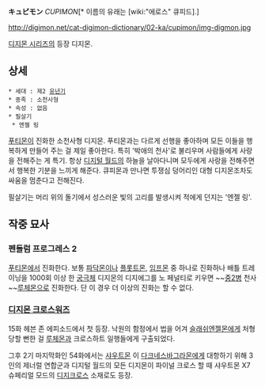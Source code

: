 '''キュピモン''' ''CUPIMON''[*  이름의 유래는 [wiki:"에로스" 큐피드].]

http://digimon.net/cat-digimon-dictionary/02-ka/cupimon/img-digmon.jpg

[[디지몬 시리즈]]의 등장 디지몬.

== 상세 ==
 * 세대 : 제2 [[유년기]]
 * 종족 : 소천사형
 * 속성 : 없음
 * 필살기
  * 엔젤 링

[[푸티몬]]이 진화한 소천사형 디지몬. 푸티몬과는 다르게 선행을 좋아하며 모든 이들을 행복하게 만들어 주는 걸 제일 좋아한다. 특히 '박애의 천사'로 불리우며 사람들에게 사랑을 전해주는 게 특기. 항상 [[디지털 월드]]의 하늘을 날아다니며 모두에게 사랑을 전해주면서 행복한 기분을 느끼게 해준다. 큐피몬과 만나면 투쟁심 덩어리인 대형 디지몬조차도 싸움을 멈춘다고 전해진다.

필살기는 머리 위의 돌기에서 성스러운 빛의 고리를 발생시켜 적에게 던지는 '엔젤 링'.

== 작중 묘사 ==
=== 펜들럼 프로그레스 2 ===
[[푸티몬]]에서 진화한다. 보통 [[파닥몬]]이나 [[플롯트몬]], [[임프몬]] 중 하나로 진화하나 배틀 트레이닝을 1000회 이상 한 [[궁극체]] 디지몬의 디지에그를 노 페널티로 키우면 ~~[[중2병]] 천사~~[[루체몬]]으로 진화한다. 단 이 경우 더 이상의 진화는 할 수 없다.

=== [[디지몬 크로스워즈]] ===
15화 헤븐 존 에피소드에서 첫 등장. 낙원의 함정에서 법을 어겨 [[슬래쉬엔젤몬]]에게 처형당할 뻔한 걸 [[루체몬]]과 크로스하트 일행들에게 구출되었다. 

그후 2기 마지막화인 54화에서는 [[샤우트몬]] 이 [[다크네스바그라몬]]에게 대항하기 위해 3인의 제너럴 연합군과 디지털 월드의 모든 디지몬이 파이널 크로스 할 때 샤우트몬 X7 슈페리얼 모드의 [[디지크로스]] 소재로도 등장.
